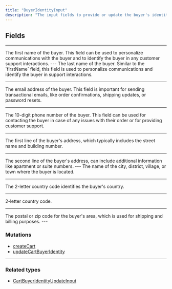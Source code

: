 ```yaml
---
title: "BuyerIdentityInput"
description: "The input fields to provide or update the buyer's identity and contact information. By supplying this information, the API can ensure accurate billing and shipping information for the buyer's order and facilitate personalized communication and support."
---
```


## Fields

---

<ParamField path="firstName" type="String!">
  The first name of the buyer. This field can be used to personalize communications with the buyer and to identify the buyer in any customer support interactions.
</ParamField>
---

<ParamField path="lastName" type="String!">
  The last name of the buyer. Similar to the `firstName` field, this field is used to personalize communications and identify the buyer in support interactions.
</ParamField>

---

<ParamField path="email" type="String">
The email address of the buyer. This field is important for sending transactional emails, like order confirmations, shipping updates, or password resets.
</ParamField>

---

<ParamField path="phone" type="String!">
The 10-digit phone number of the buyer. This field can be used for contacting the buyer in case of any issues with their order or for providing customer support.
</ParamField>

---

<ParamField path="address1" type="String!">
  The first line of the buyer's address, which typically includes the street name and building number.
</ParamField>

---

<ParamField path="address2" type="String!">
  The second line of the buyer's address, can include additional information like apartment or suite numbers.
</ParamField>
---

<ParamField path="city" type="String!">
  The name of the city, district, village, or town where the buyer is located.
</ParamField>

---

<ParamField path="provinceCode" type="String!">
  The 2-letter country code identifies the buyer's country.
</ParamField>

---

<ParamField path="countryCode" type="String!">
  2-letter country code.
</ParamField>

---

<ParamField path="postalCode" type="String!">
  The postal or zip code for the buyer's area, which is used for shipping and billing purposes.
</ParamField>
---


### Mutations

* [createCart](/api-reference/createcart)
* [updateCartBuyerIdentity](/api-reference/updatecartbuyeridentity)

---

### Related types

* [CartBuyerIdentityUpdateInput](/api-reference/cartbuyeridentityupdateinput)